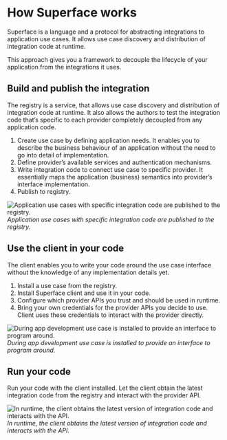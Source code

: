 # How Superface works

Superface is a language and a protocol for abstracting integrations to application use cases. It allows use case discovery and distribution of integration code at runtime.

This approach gives you a framework to decouple the lifecycle of your application from the integrations it uses.

## Build and publish the integration

The registry is a service, that allows use case discovery and distribution of integration code at runtime. It also allows the authors to test the integration code that’s specific to each provider completely decoupled from any application code.

1. Create use case by defining application needs. It enables you to describe the business behaviour of an application without the need to go into detail of implementation.
2. Define provider’s available services and authentication mechanisms.
3. Write integration code to connect use case to specific provider. It essentially maps the application (business) semantics into provider’s interface implementation.
4. Publish to registry.

![Application use cases with specific integration code are published to the registry.](../assets/how-superface-works/publish_integration.png)
_Application use cases with specific integration code are published to the registry._

## Use the client in your code

The client enables you to write your code around the use case interface without the knowledge of any implementation details yet.

1. Install a use case from the registry.
2. Install Superface client and use it in your code.
3. Configure which provider APIs you trust and should be used in runtime.
4. Bring your own credentials for the provider APIs you decide to use. Client uses these credentials to interact with the provider directly.

![During app development use case is installed to provide an interface to program around.](../assets/how-superface-works/use_client_in_your_code.png)
_During app development use case is installed to provide an interface to program around._

## Run your code

Run your code with the client installed. Let the client obtain the latest integration code from the registry and interact with the provider API.

![In runtime, the client obtains the latest version of integration code and interacts with the API.](../assets/how-superface-works/let_your_code_run.png)
_In runtime, the client obtains the latest version of integration code and interacts with the API._
